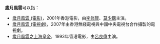 '''歲月風雲'''可以指：
*[[歲月風雲_(電影)|歲月風雲 (電影)]]，2001年香港電影，由[[李修賢|李修賢]]、[[莫少聰|莫少聰]]主演。
*[[歲月風雲_(電視劇)|歲月風雲 (電視劇)]]，2007年由香港無綫電視與中國中央電視台合作攝製的電視劇。
*[[歲月風雲之上海皇帝|歲月風雲之上海皇帝]]，1993年香港電影，由[[呂良偉|呂良偉]]主演。
{{disambig|Cat=四字作品消歧义}}
